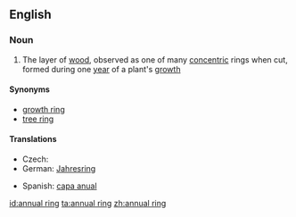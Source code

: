 ==English==

===Noun===
{{en-noun|sg=[[annual]] [[ring]]}}

# The layer of [[wood]], observed as one of many [[concentric]] rings when cut, formed during one [[year]] of a plant's [[growth]]

====Synonyms====
* [[growth ring]]
* [[tree ring]]

====Translations====
{{trans-top|layer of wood}}
* Czech: {{t|cs|letokruh|m}}
* German: [[Jahresring]] {{m}}
{{trans-mid}}
* Spanish: [[capa anual]] {{f}}
{{trans-bottom}}

[[id:annual ring]]
[[ta:annual ring]]
[[zh:annual ring]]